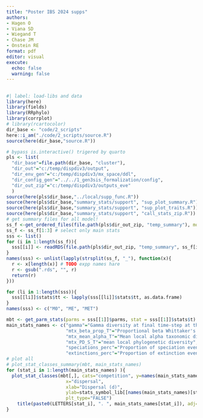 ```yaml
---
title: "Poster IBS 2024 supps"
authors:
- Hagen O
- Viana SD 
- Wiegand T
- Chase JM 
- Onstein RE
format: pdf
editor: visual
execute: 
  echo: false
  warning: false
---
```


## 

```r
#| label: load-libs and data
library(here)
library(fields)
library(RRphylo)
library(corrplot)
# library(rcartocolor)
dir_base <- "code/2_scripts"
here::i_am("./code/2_scripts/source.R")
source(here(dir_base,"source.R"))

# bypass is.interactive() trigered by quarto
pls <- list(
  "dir_base"=file.path(dir_base, "cluster"),
  "dir_out"="c:/temp/dispdiv3/output",
  "dir_env_gen"="c:/temp/dispdiv3/mx_space/ddl",
  "dir_config_gen"="../../1_gen3sis_formalization/config",
  "dir_out_zip"="c:/temp/dispdiv3/outputs_eve"
  )
source(here(pls$dir_base,"../local/supp_func.R"))
source(here(pls$dir_base,"summary_stats/support", "sup_plot_summary.R"))
source(here(pls$dir_base,"summary_stats/support", "sup_plot_traits.R"))
source(here(pls$dir_base,"summary_stats/support", "call_stats_zip.R"))
# get summary files for all model!
ss_f <-get_ordered_files(file.path(pls$dir_out_zip, "temp_summary"), model=".rds", fend=".rds")
ss_f <- ss_f[1:3] # select only main stats
sss <- list()
for (i in 1:length(ss_f)){
  sss[[i]] <- readRDS(file.path(pls$dir_out_zip, "temp_summary", ss_f[i]))
}
names(sss) <- unlist(lapply(strsplit(ss_f, "_"), function(x){
  r <- x[length(x)] # TODO expp names hare
  r <- gsub(".rds", "", r)
  return(r)
}))

for (li in 1:length(sss)){
  sss[[li]]$stats$tt <- lapply(sss[[li]]$stats$tt, as.data.frame)
}
names(sss) <- c("M0", "ME", "MET")
```

```r
mbt <- get_parm_stats(parms = sss[[1]]$parms, stat = sss[[1]]$stats$t)
main_stats_names <- c("gamma"="Gamma diversity at final time-step at the entire landscape",
                      "mtx_beta_prop_T"="Proportional beta Whittaker's species turnover",
                      "mtx_mean_alpha_T"="Mean local alpha taxonomic diversity", 
                      "mtx_PD_S_T"="mean local phylogenetic diversity",
                      "speciations_perc"="Proportion of speciation events (rel. gamma)",
                      "extinctions_perc"="Proportion of extinction events")
# plot all
# plot_stat_classes_summary(mbt, main_stats_names)
for (stat_i in 1:length(main_stats_names) ){
  plot_stat_classes(mbt[,], cats="competition", y=names(main_stats_names)[stat_i], 
                      x="dispersal",
                      xlab="Dispersal (d)",
                      ylab=stats_symbol_lib[[names(main_stats_names)[stat_i]]],
                      plt_type="FALSE")
    title(paste0(LETTERS[stat_i], ". ", main_stats_names[stat_i]), adj=0)
}

```
